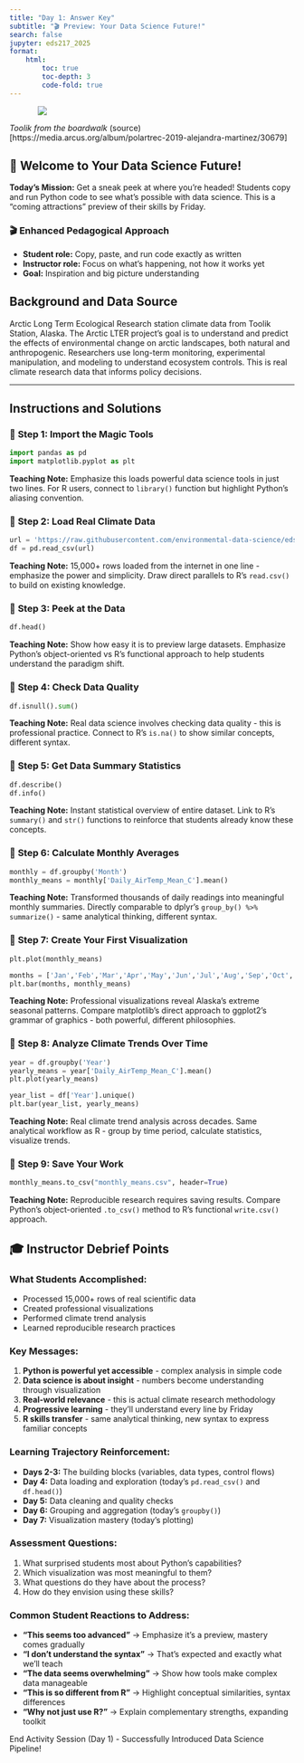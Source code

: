```yaml
---
title: "Day 1: Answer Key"
subtitle: "🎬 Preview: Your Data Science Future!"
search: false
jupyter: eds217_2025
format: 
    html:
        toc: true
        toc-depth: 3
        code-fold: true
---
```


::: {style="width: 80%; margin: auto;"}
![](https://media.arcus.org/files/styles/juicebox_medium/public/ima/images/Martinez_IMG_4771.jpg?itok=V5IY36X3)
:::

:::{.gray-text .center-text}
*Toolik from the boardwalk* (source)[https://media.arcus.org/album/polartrec-2019-alejandra-martinez/30679]
:::

## 🎯 **Welcome to Your Data Science Future!**

**Today's Mission:** Get a sneak peek at where you're headed! Students copy and run Python code to see what's possible with data science. This is a "coming attractions" preview of their skills by Friday.

### 🎬 **Enhanced Pedagogical Approach**
- **Student role:** Copy, paste, and run code exactly as written
- **Instructor role:** Focus on what's happening, not how it works yet
- **Goal:** Inspiration and big picture understanding

## Background and Data Source

Arctic Long Term Ecological Research station climate data from Toolik Station, Alaska. The Arctic LTER project's goal is to understand and predict the effects of environmental change on arctic landscapes, both natural and anthropogenic. Researchers use long-term monitoring, experimental manipulation, and modeling to understand ecosystem controls. This is real climate research data that informs policy decisions.

---

## Instructions and Solutions

### 🚀 **Step 1: Import the Magic Tools**

```python
import pandas as pd
import matplotlib.pyplot as plt
```

**Teaching Note:** Emphasize this loads powerful data science tools in just two lines. For R users, connect to `library()` function but highlight Python's aliasing convention.

### 🚀 **Step 2: Load Real Climate Data**

```python
url = 'https://raw.githubusercontent.com/environmental-data-science/eds217-day0-comp/main/data/raw_data/toolik_weather.csv'
df = pd.read_csv(url)
```

**Teaching Note:** 15,000+ rows loaded from the internet in one line - emphasize the power and simplicity. Draw direct parallels to R's `read.csv()` to build on existing knowledge.

### 🚀 **Step 3: Peek at the Data**

```python
df.head()
```

**Teaching Note:** Show how easy it is to preview large datasets. Emphasize Python's object-oriented vs R's functional approach to help students understand the paradigm shift.

### 🚀 **Step 4: Check Data Quality**

```python
df.isnull().sum()
```

**Teaching Note:** Real data science involves checking data quality - this is professional practice. Connect to R's `is.na()` to show similar concepts, different syntax.

### 🚀 **Step 5: Get Data Summary Statistics**

```python
df.describe()
df.info()
```

**Teaching Note:** Instant statistical overview of entire dataset. Link to R's `summary()` and `str()` functions to reinforce that students already know these concepts.

### 🚀 **Step 6: Calculate Monthly Averages**

```python
monthly = df.groupby('Month')
monthly_means = monthly['Daily_AirTemp_Mean_C'].mean()
```

**Teaching Note:** Transformed thousands of daily readings into meaningful monthly summaries. Directly comparable to dplyr's `group_by() %>% summarize()` - same analytical thinking, different syntax.

### 🚀 **Step 7: Create Your First Visualization**

```python
plt.plot(monthly_means)
```

```python
months = ['Jan','Feb','Mar','Apr','May','Jun','Jul','Aug','Sep','Oct','Nov','Dec']
plt.bar(months, monthly_means)
```

**Teaching Note:** Professional visualizations reveal Alaska's extreme seasonal patterns. Compare matplotlib's direct approach to ggplot2's grammar of graphics - both powerful, different philosophies.

### 🚀 **Step 8: Analyze Climate Trends Over Time**

```python
year = df.groupby('Year')
yearly_means = year['Daily_AirTemp_Mean_C'].mean()
plt.plot(yearly_means)
```

```python
year_list = df['Year'].unique()
plt.bar(year_list, yearly_means)
```

**Teaching Note:** Real climate trend analysis across decades. Same analytical workflow as R - group by time period, calculate statistics, visualize trends.

### 🚀 **Step 9: Save Your Work**

```python
monthly_means.to_csv("monthly_means.csv", header=True)
```

**Teaching Note:** Reproducible research requires saving results. Compare Python's object-oriented `.to_csv()` method to R's functional `write.csv()` approach.

## 🎓 **Instructor Debrief Points**

### **What Students Accomplished:**
- Processed 15,000+ rows of real scientific data
- Created professional visualizations
- Performed climate trend analysis
- Learned reproducible research practices

### **Key Messages:**
1. **Python is powerful yet accessible** - complex analysis in simple code
2. **Data science is about insight** - numbers become understanding through visualization
3. **Real-world relevance** - this is actual climate research methodology
4. **Progressive learning** - they'll understand every line by Friday
5. **R skills transfer** - same analytical thinking, new syntax to express familiar concepts

### **Learning Trajectory Reinforcement:**
- **Days 2-3:** The building blocks (variables, data types, control flows)
- **Day 4:** Data loading and exploration (today's `pd.read_csv()` and `df.head()`)
- **Day 5:** Data cleaning and quality checks
- **Day 6:** Grouping and aggregation (today's `groupby()`)
- **Day 7:** Visualization mastery (today's plotting)

### **Assessment Questions:**
1. What surprised students most about Python's capabilities?
2. Which visualization was most meaningful to them?
3. What questions do they have about the process?
4. How do they envision using these skills?

### **Common Student Reactions to Address:**
- **"This seems too advanced"** → Emphasize it's a preview, mastery comes gradually
- **"I don't understand the syntax"** → That's expected and exactly what we'll teach  
- **"The data seems overwhelming"** → Show how tools make complex data manageable
- **"This is so different from R"** → Highlight conceptual similarities, syntax differences
- **"Why not just use R?"** → Explain complementary strengths, expanding toolkit

::: {.center-text .body-text-xl .teal-text}
End Activity Session (Day 1) - Successfully Introduced Data Science Pipeline!
::: 